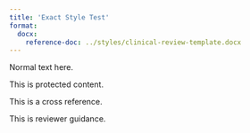 ```yaml
---
title: 'Exact Style Test'
format:
  docx:
    reference-doc: ../styles/clinical-review-template.docx
---
```


Normal text here.

This is [protected content]{custom-style="ProtectedParam"}.

This is a [cross reference]{custom-style="CrossReference"}.

This is [reviewer guidance]{custom-style="ReviewerInstructions"}.
